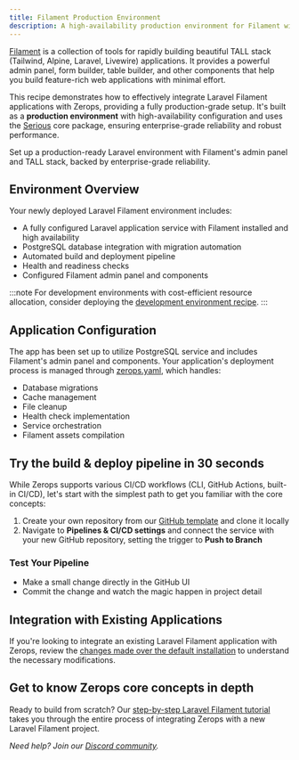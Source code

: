 ```yaml
---
title: Filament Production Environment
description: A high-availability production environment for Filament with enterprise-grade capabilities, featuring PostgreSQL and automated deployment pipeline.
---
```



[Filament](https://filamentphp.com/) is a collection of tools for rapidly building beautiful TALL stack (Tailwind, Alpine, Laravel, Livewire) applications. It provides a powerful admin panel, form builder, table builder, and other components that help you build feature-rich web applications with minimal effort.

This recipe demonstrates how to effectively integrate Laravel Filament applications with Zerops, providing a fully production-grade setup. It's built as a **production environment** with high-availability configuration and uses the [Serious](/features/infrastructure#project-core) core package, ensuring enterprise-grade reliability and robust performance.

<CustomCard icon={IconFilament} title="Deploy Production-Ready Filament">
  <div className="flex-grow pb-1 pt-0.5">Set up a production-ready Laravel environment with Filament's admin panel and TALL stack, backed by enterprise-grade reliability.</div>
  <DeployButton link="filament-prod" badgeWidth="200" />
</CustomCard>

## Environment Overview

Your newly deployed Laravel Filament environment includes:

- A fully configured Laravel application service with Filament installed and high availability
- PostgreSQL database integration with migration automation
- Automated build and deployment pipeline
- Health and readiness checks
- Configured Filament admin panel and components

:::note
For development environments with cost-efficient resource allocation, consider deploying the [development environment recipe](/frameworks/laravel/recipes/minimal-devel).
:::

## Application Configuration

The app has been set up to utilize PostgreSQL service and includes Filament's admin panel and components. Your application's deployment process is managed through [zerops.yaml](/zerops-yaml/specification), which handles:

- Database migrations
- Cache management
- File cleanup
- Health check implementation
- Service orchestration
- Filament assets compilation

## Try the build & deploy pipeline in 30 seconds

While Zerops supports various CI/CD workflows (CLI, GitHub Actions, built-in CI/CD), let's start with the simplest path to get you familiar with the core concepts:

1. Create your own repository from our [GitHub template](https://github.com/zeropsio/recipe-laravel-minimal) and clone it locally
2. Navigate to **Pipelines & CI/CD settings** and connect the service with your new GitHub repository, setting the trigger to **Push to Branch**

### Test Your Pipeline

- Make a small change directly in the GitHub UI
- Commit the change and watch the magic happen in project detail

## Integration with Existing Applications

If you're looking to integrate an existing Laravel Filament application with Zerops, review the [changes made over the default installation](https://github.com/zeropsio/recipe-laravel-minimal/blob/main/README.md#changes-made-over-the-default-installation) to understand the necessary modifications.

## Get to know Zerops core concepts in depth
Ready to build from scratch? Our [step-by-step Laravel Filament tutorial](/frameworks/laravel/introduction) takes you through the entire process of integrating Zerops with a new Laravel Filament project.

*Need help? Join our [Discord community](https://discord.gg/zeropsio).*